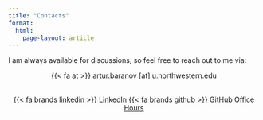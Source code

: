 ```yaml
---
title: "Contacts"
format: 
  html:
    page-layout: article
---
```


I am always available for discussions, so feel free to reach out to me via:

<center>{{< fa at >}} artur.baranov \[at\] u.northwestern.edu</center>
<br>
<center>
<div class="btn-group-vertical">
  <a class="btn btn-outline-primary" href="https://www.linkedin.com/in/aa-baranov/" target="_blank">{{< fa brands linkedin >}} LinkedIn</a>
  <a class="btn btn-outline-primary" href="https://github.com/artur-baranov" target="_blank">{{< fa brands github >}} GitHub</a>
  <a class="btn btn-outline-primary" href="https://calendly.com/artur-baranov/" target="_blank"> <i class="fa-solid fa-calendar-days"></i> Office Hours</a>
</div>
</center>
